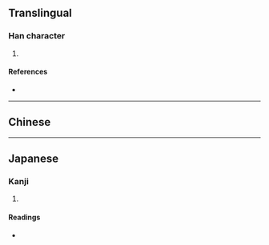 {{character info/new}}
==Translingual==

===Han character===
{{Han char|rn=50|rad=巾|as=11|sn=14|four=|canj=HOUBK|ids=⿲彳⿳山丿巾攵}}

# {{defn|Han|sort=巾11}}

====References====
* {{Han ref|kx=0335.190|dkj=09041|hdz=20840.090|uh=5E51|ud=24145}}

----

==Chinese==
{{zh-see|徽|v}}

----

==Japanese==

===Kanji===
{{ja-kanji|grade=|rs=巾11}}

# {{defn|lang=ja|sort=巾11}}

====Readings====
* {{ja-readings|on=[[き]] (ki)|kun=[[めじるしのぬの]] (mejirushinonuno), [[はた]] (hata)}}